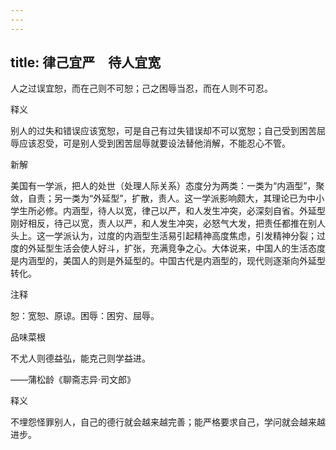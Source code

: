 ```yaml
---
---
---
```

title: 律己宜严　待人宜宽
---



人之过误宜恕，而在己则不可恕；己之困辱当忍，而在人则不可忍。

释义

别人的过失和错误应该宽恕，可是自己有过失错误却不可以宽恕；自己受到困苦屈辱应该忍受，可是别人受到困苦屈辱就要设法替他消解，不能忍心不管。

新解

美国有一学派，把人的处世（处理人际关系）态度分为两类：一类为“内涵型”，聚敛，自责；另一类为“外延型”，扩散，责人。这一学派影响颇大，其理论已为中小学生所必修。内涵型，待人以宽，律己以严，和人发生冲突，必深刻自省。外延型刚好相反，待己以宽，责人以严，和人发生冲突，必怒气大发，把责任都推在别人头上。这一学派认为，过度的内涵型生活易引起精神高度焦虑，引发精神分裂；过度的外延型生活会使人好斗，扩张，充满竞争之心。大体说来，中国人的生活态度是内涵型的，美国人的则是外延型的。中国古代是内涵型的，现代则逐渐向外延型转化。

注释

恕：宽恕、原谅。困辱：困穷、屈辱。

品味菜根

不尤人则德益弘，能克己则学益进。

——蒲松龄《聊斋志异·司文郎》

释义

不埋怨怪罪别人，自己的德行就会越来越完善；能严格要求自己，学问就会越来越进步。